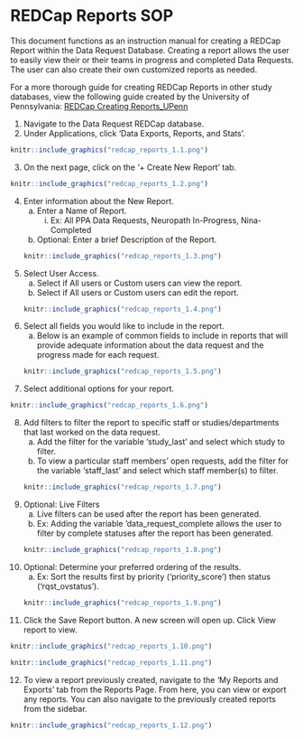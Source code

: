 # REDCap Reports SOP 

This document functions as an instruction manual for creating a REDCap Report within the Data Request Database. Creating a report allows the user to easily view their or their teams in progress and completed Data Requests. The user can also create their own customized reports as needed. 

For a more thorough guide for creating REDCap Reports in other study databases, view the following guide created by the University of Pennsylvania: [REDCap Creating Reports_UPenn](https://nuwildcat.sharepoint.com/:b:/s/FSM-MesulamCenterDataMgmt/ESkD9lTkWAVOtZ5YtrgY-mEB0uT1oCJda0jJPQc-UTVPCA?e=Tn96sV)

1. Navigate to the Data Request REDCap database. 
2. Under Applications, click ‘Data Exports, Reports, and Stats’.
```r
knitr::include_graphics("redcap_reports_1.1.png")
```
3. On the next page, click on the ‘+ Create New Report’ tab.
```r
knitr::include_graphics("redcap_reports_1.2.png")
```
4. Enter information about the New Report.
    a. Enter a Name of Report. 
        i. Ex: All PPA Data Requests, Neuropath In-Progress, Nina-Completed
    b. Optional: Enter a brief Description of the Report.
```r
knitr::include_graphics("redcap_reports_1.3.png")
```
5. Select User Access.
    a. Select if All users or Custom users can view the report.
    b. Select if All users or Custom users can edit the report.
```r
knitr::include_graphics("redcap_reports_1.4.png")
```
6. Select all fields you would like to include in the report. 
    a. Below is an example of common fields to include in reports that will provide adequate information about the data request and the progress made for each request. 
```r
knitr::include_graphics("redcap_reports_1.5.png")
```
7. Select additional options for your report.
```r
knitr::include_graphics("redcap_reports_1.6.png")
```
8. Add filters to filter the report to specific staff or studies/departments that last worked on the data request. 
    a. Add the filter for the variable ‘study_last’ and select which study to filter.
    b. To view a particular staff members’ open requests, add the filter for the variable ‘staff_last’ and select which staff member(s) to filter. 
```r
knitr::include_graphics("redcap_reports_1.7.png")
```
9. Optional: Live Filters
    a. Live filters can be used after the report has been generated. 
    b. Ex: Adding the variable ‘data_request_complete allows the user to filter by complete statuses after the report has been generated. 
```r
knitr::include_graphics("redcap_reports_1.8.png")
```
10. Optional: Determine your preferred ordering of the results. 
    a. Ex: Sort the results first by priority (‘priority_score’) then status (‘rqst_ovstatus’).
```r
knitr::include_graphics("redcap_reports_1.9.png")
```
11. Click the Save Report button. A new screen will open up. Click View report to view. 
```r
knitr::include_graphics("redcap_reports_1.10.png")
```
```r
knitr::include_graphics("redcap_reports_1.11.png")
```
12. To view a report previously created, navigate to the ‘My Reports and Exports’ tab from the Reports Page. From here, you can view or export any reports. You can also navigate to the previously created reports from the sidebar. 
```r
knitr::include_graphics("redcap_reports_1.12.png")
```




















